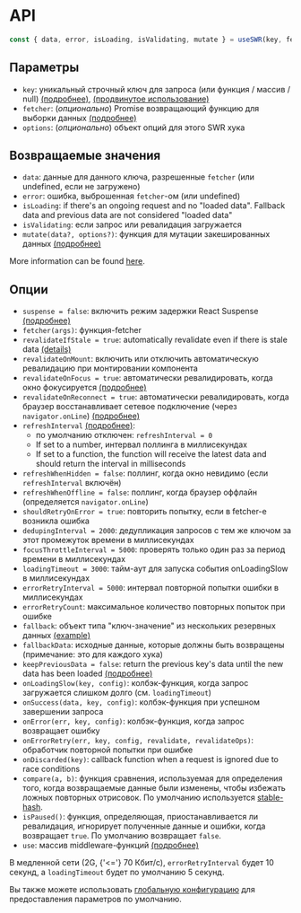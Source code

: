 
# API

```js
const { data, error, isLoading, isValidating, mutate } = useSWR(key, fetcher, options)
```

## Параметры

- `key`: уникальный строчный ключ для запроса (или функция / массив / null) [(подробнее)](/docs/arguments), [(продвинутое использование)](/docs/conditional-fetching)
- `fetcher`: (_опционально_) Promise возвращающий функцию для выборки данных [(подробнее)](/docs/data-fetching)
- `options`: (_опционально_) объект опций для этого SWR хука

## Возвращаемые значения

- `data`: данные для данного ключа, разрешенные `fetcher` (или undefined, если не загружено)
- `error`: ошибка, выброшенная `fetcher`-ом (или undefined)
- `isLoading`: if there's an ongoing request and no "loaded data". Fallback data and previous data are not considered "loaded data"
- `isValidating`: если запрос или ревалидация загружается
- `mutate(data?, options?)`: функция для мутации закешированных данных [(подробнее)](/docs/mutation)

More information can be found [here](/docs/advanced/understanding).

## Опции

- `suspense = false`: включить режим задержки React Suspense [(подробнее)](/docs/suspense)
- `fetcher(args)`: функция-fetcher
- `revalidateIfStale = true`: automatically revalidate even if there is stale data [(details)](/docs/revalidation#disable-automatic-revalidations)
- `revalidateOnMount`: включить или отключить автоматическую ревалидацию при монтировании компонента
- `revalidateOnFocus = true`: автоматически ревалидировать, когда окно фокусируется [(подробнее)](/docs/revalidation)
- `revalidateOnReconnect = true`: автоматически ревалидировать, когда браузер восстанавливает сетевое подключение (через `navigator.onLine`) [(подробнее)](/docs/revalidation)
- `refreshInterval` [(подробнее)](/docs/revalidation):
  - по умолчанию отключен: `refreshInterval = 0`
  - If set to a number, интервал поллинга в миллисекундах
  - If set to a function, the function will receive the latest data and should return the interval in milliseconds
- `refreshWhenHidden = false`: поллинг, когда окно невидимо (если `refreshInterval` включён)
- `refreshWhenOffline = false`: поллинг, когда браузер оффлайн (определяется `navigator.onLine`)
- `shouldRetryOnError = true`: повторить попытку, если в fetcher-е возникла ошибка
- `dedupingInterval = 2000`: дедупликация запросов с тем же ключом за этот промежуток времени в миллисекундах
- `focusThrottleInterval = 5000`: проверять только один раз за период времени в миллисекундах
- `loadingTimeout = 3000`: тайм-аут для запуска события onLoadingSlow в миллисекундах
- `errorRetryInterval = 5000`: интервал повторной попытки ошибки в миллисекундах
- `errorRetryCount`: максимальное количество повторных попыток при ошибке
- `fallback`: объект типа "ключ-значение" из нескольких резервных данных [(example)](/docs/with-nextjs)
- `fallbackData`: исходные данные, которые должны быть возвращены (примечание: это для каждого хука)
- `keepPreviousData = false`: return the previous key's data until the new data has been loaded [(подробнее)](/docs/advanced/understanding#return-previous-data-for-better-ux)
- `onLoadingSlow(key, config)`: колбэк-функция, когда запрос загружается слишком долго (см. `loadingTimeout`)
- `onSuccess(data, key, config)`: колбэк-функция при успешном завершении запроса
- `onError(err, key, config)`: колбэк-функция, когда запрос возвращает ошибку
- `onErrorRetry(err, key, config, revalidate, revalidateOps)`: обработчик повторной попытки при ошибке
- `onDiscarded(key)`: callback function when a request is ignored due to race conditions
- `compare(a, b)`: функция сравнения, используемая для определения того, когда возвращаемые данные были изменены, чтобы избежать ложных повторных отрисовок. По умолчанию используется [stable-hash](https://github.com/shuding/stable-hash).
- `isPaused()`: функция, определяющая, приостанавливается ли ревалидация, игнорирует полученные данные и ошибки, когда возвращает `true`. По умолчанию возвращает `false`.
- `use`: массив middleware-функций [(подробнее)](/docs/middleware)

<Callout emoji="💡">
  В медленной сети (2G, {'<='} 70 Кбит/с), <code>errorRetryInterval</code> будет 10 секунд,
  а&nbsp;<code>loadingTimeout</code> будет по умолчанию 5 секунд.
</Callout>

Вы также можете использовать [глобальную конфигурацию](/docs/global-configuration) для предоставления параметров по умолчанию.
